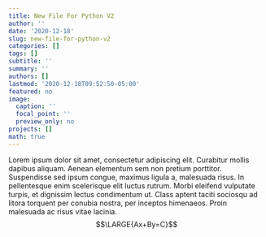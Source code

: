 ```yaml
---
title: New File For Python V2
author: ''
date: '2020-12-18'
slug: new-file-for-python-v2
categories: []
tags: []
subtitle: ''
summary: ''
authors: []
lastmod: '2020-12-18T09:52:50-05:00'
featured: no
image:
  caption: ''
  focal_point: ''
  preview_only: no
projects: []
math: true
---
```


Lorem ipsum dolor sit amet, consectetur adipiscing elit. Curabitur mollis dapibus aliquam. Aenean elementum sem non pretium porttitor. Suspendisse sed ipsum congue, maximus ligula a, malesuada risus. In pellentesque enim scelerisque elit luctus rutrum. Morbi eleifend vulputate turpis, et dignissim lectus condimentum ut. Class aptent taciti sociosqu ad litora torquent per conubia nostra, per inceptos himenaeos. Proin malesuada ac risus vitae lacinia. 
$$\LARGE{Ax+By=C}$$
